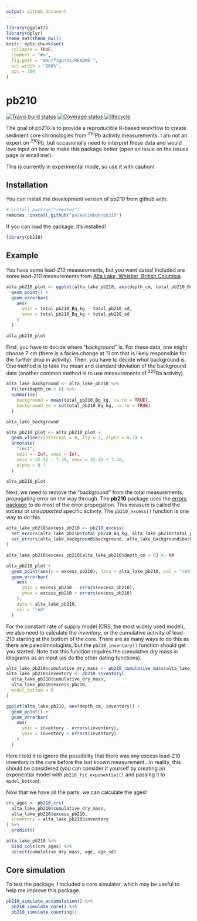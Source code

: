 ```yaml
---
output: github_document
---
```


<!-- README.md is generated from README.Rmd. Please edit that file -->

```r
library(ggplot2)
library(dplyr)
theme_set(theme_bw())
knitr::opts_chunk$set(
  collapse = TRUE,
  comment = "#>",
  fig.path = "man/figures/README-",
  out.width = "100%",
  dpi = 300
)
```

# pb210

[![Travis build status](https://travis-ci.org/paleolimbot/pb210.svg?branch=master)](https://travis-ci.org/paleolimbot/pb210) [![Coverage status](https://codecov.io/gh/paleolimbot/pb210/branch/master/graph/badge.svg)](https://codecov.io/github/paleolimbot/pb210?branch=master) [![lifecycle](https://img.shields.io/badge/lifecycle-experimental-orange.svg)](https://www.tidyverse.org/lifecycle/#experimental)

The goal of pb210 is to provide a reproducible R-based workflow to create sediment core chronologies from ^210^Pb activity measurements. I am not an expert on ^210^Pb, but occasionally need to interpret these data and would love input on how to make this package better (open an issue on the issues page or email me!).

This is currently in experimental mode, so use it with caution!

## Installation

You can install the development version of pb210 from github with:

``` r
# install.package("remotes")
remotes::install_github("paleolimbot/pb210")
```

If you can load the package, it's installed!

```r
library(pb210)
```


## Example

You have some lead-210 measurements, but you want dates! Included are some lead-210 measurements from [Alta Lake, Whistler, British Columbia](http://doi.org/10.1007/s10933-016-9919-x).

```r
alta_pb210_plot <- ggplot(alta_lake_pb210, aes(depth_cm, total_pb210_Bq_kg)) +
  geom_point() +
  geom_errorbar(
    aes(
      ymin = total_pb210_Bq_kg - total_pb210_sd, 
      ymax = total_pb210_Bq_kg + total_pb210_sd
    )
  )

alta_pb210_plot
```

First, you have to decide where "background" is. For these data, one might choose 7 cm (there is a facies change at 11 cm that is likely responsible for the further drop in activity). Then, you have to decide *what* background is. One method is to take the mean and standard deviation of the background data (another common method is to use measurements of ^226^Ra activity).

```r
alta_lake_background <- alta_lake_pb210 %>%
  filter(depth_cm > 8) %>%
  summarise(
    background = mean(total_pb210_Bq_kg, na.rm = TRUE),
    background_sd = sd(total_pb210_Bq_kg, na.rm = TRUE)
  )

alta_lake_background
```

```r
alta_pb210_plot <- alta_pb210_plot +
  geom_vline(xintercept = 8, lty = 2, alpha = 0.7) +
  annotate(
    "rect", 
    xmin = -Inf, xmax = Inf,
    ymin = 32.45 - 7.38, ymax = 32.45 + 7.38,
    alpha = 0.3
  )

alta_pb210_plot
```

Next, we need to remove the "background" from the total measurements, propogating error on the way through. The **pb210** package uses the [errors package](https://cran.r-project.org/package=errors) to do most of the error propogation. This measure is called the *excess* or *unsupported* specific activity. The `pb210_excess()` function is one way to do this.

```r
alta_lake_pb210$excess_pb210 <- pb210_excess(
  set_errors(alta_lake_pb210$total_pb210_Bq_kg, alta_lake_pb210$total_pb210_sd),
  set_errors(alta_lake_background$background, alta_lake_background$background_sd)
)

alta_lake_pb210$excess_pb210[alta_lake_pb210$depth_cm > 8] <- NA
```

```r
alta_pb210_plot +
  geom_point(aes(y = excess_pb210), data = alta_lake_pb210, col = "red") +
  geom_errorbar(
    aes(
      ymin = excess_pb210 - errors(excess_pb210), 
      ymax = excess_pb210 + errors(excess_pb210)
    ), 
    data = alta_lake_pb210, 
    col = "red"
  )
```

For the constant rate of supply model (CRS; the most widely used model), we also need to calculate the *inventory*, or the cumulative activity of lead-210 starting at the bottom of the core. There are as many ways to do this as there are paleolimnologists, but the `pb210_inventory()` function should get you started. Note that this function requires the cumulative dry mass in kilograms as an input (as do the other dating functions).

```r
alta_lake_pb210$cumulative_dry_mass <- pb210_cumulative_mass(alta_lake_pb210$slice_mass_g / 1000)
alta_lake_pb210$inventory <- pb210_inventory(
  alta_lake_pb210$cumulative_dry_mass,
  alta_lake_pb210$excess_pb210,
  model_bottom = 0
)
```

```r
ggplot(alta_lake_pb210, aes(depth_cm, inventory)) +
  geom_point() +
  geom_errorbar(
    aes(
      ymin = inventory - errors(inventory), 
      ymax = inventory + errors(inventory)
    )
  )
```

Here I told it to ignore the possibility that there was any excess lead-210 inventory in the core before the last known measurement...in reality, this should be considered (you can consider it yourself by creating an exponential model with `pb210_fit_exponential()` and passing it to `model_bottom`).

Now that we have all the parts, we can calculate the ages!

```r
crs_ages <- pb210_crs(
  alta_lake_pb210$cumulative_dry_mass,
  alta_lake_pb210$excess_pb210,
  inventory = alta_lake_pb210$inventory
) %>%
  predict()

alta_lake_pb210 %>%
  bind_cols(crs_ages) %>%
  select(cumulative_dry_mass, age, age_sd)
```

## Core simulation

To test the package, I included a core simulator, which may be useful to help me improve this package.

```r
pb210_simulate_accumulation() %>%
  pb210_simulate_core() %>%
  pb210_simulate_counting()
```
